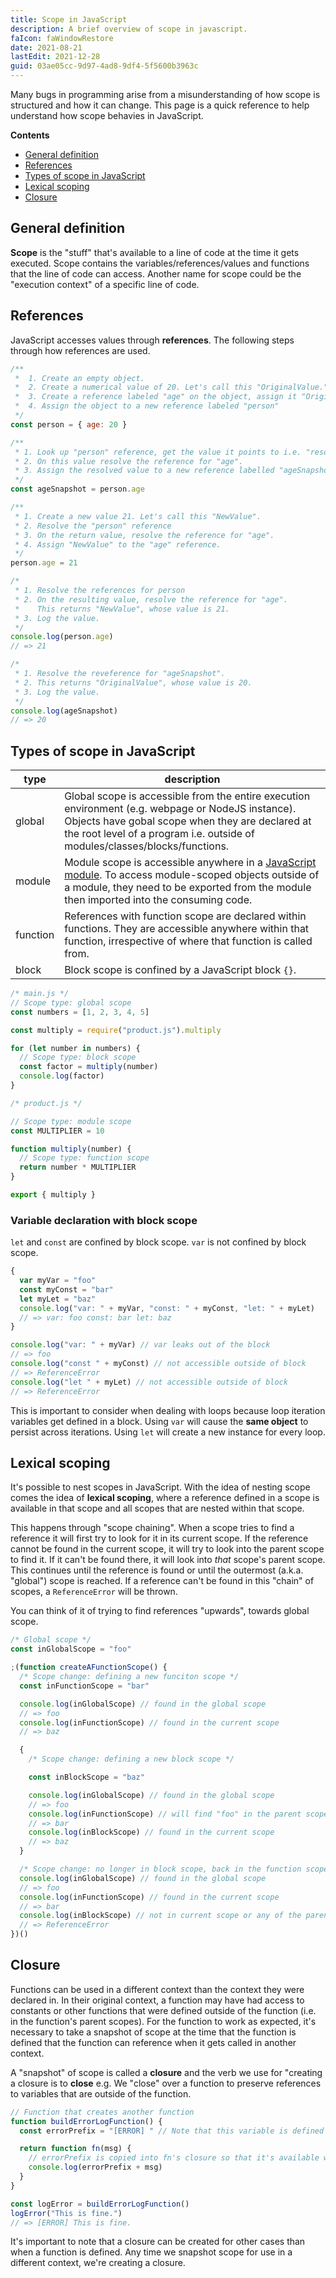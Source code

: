 ```yaml
---
title: Scope in JavaScript
description: A brief overview of scope in javascript.
faIcon: faWindowRestore
date: 2021-08-21
lastEdit: 2021-12-28
guid: 03ae05cc-9d97-4ad8-9df4-5f5600b3963c
---
```


Many bugs in programming arise from a misunderstanding of how scope is structured and how it can change. This page is a quick reference to help understand how scope behavies in JavaScript.

**Contents**

- [General definition](#general-definition)
- [References](#references)
- [Types of scope in JavaScript](#types-of-scope-in-javascript)
- [Lexical scoping](#lexical-scoping)
- [Closure](#closure)

## General definition

**Scope** is the "stuff" that's available to a line of code at the time it gets executed. Scope contains the variables/references/values and functions that the line of code can access. Another name for scope could be the "execution context" of a specific line of code.

## References

JavaScript accesses values through **references**. The following steps through how references are used.

```javascript
/**
 *  1. Create an empty object.
 *  2. Create a numerical value of 20. Let's call this "OriginalValue."
 *  3. Create a reference labeled "age" on the object, assign it "OriginalValue"
 *  4. Assign the object to a new reference labeled "person"
 */
const person = { age: 20 }

/**
 * 1. Look up "person" reference, get the value it points to i.e. "resolve the reference".
 * 2. On this value resolve the reference for "age".
 * 3. Assign the resolved value to a new reference labelled "ageSnapshot".
 */
const ageSnapshot = person.age

/**
 * 1. Create a new value 21. Let's call this "NewValue".
 * 2. Resolve the "person" reference
 * 3. On the return value, resolve the reference for "age".
 * 4. Assign "NewValue" to the "age" reference.
 */
person.age = 21

/*
 * 1. Resolve the references for person
 * 2. On the resulting value, resolve the reference for "age".
 *    This returns "NewValue", whose value is 21.
 * 3. Log the value.
 */
console.log(person.age)
// => 21

/*
 * 1. Resolve the reveference for "ageSnapshot".
 * 2. This returns "OriginalValue", whose value is 20.
 * 3. Log the value.
 */
console.log(ageSnapshot)
// => 20
```

## Types of scope in JavaScript

| type     | description                                                                                                                                                                                                                                                               |
| -------- | ------------------------------------------------------------------------------------------------------------------------------------------------------------------------------------------------------------------------------------------------------------------------- |
| global   | Global scope is accessible from the entire execution environment (e.g. webpage or NodeJS instance). Objects have gobal scope when they are declared at the root level of a program i.e. outside of modules/classes/blocks/functions.                                      |
| module   | Module scope is accessible anywhere in a [JavaScript module](https://developer.mozilla.org/en-US/docs/Web/JavaScript/Guide/Modules). To access module-scoped objects outside of a module, they need to be exported from the module then imported into the consuming code. |
| function | References with function scope are declared within functions. They are accessible anywhere within that function, irrespective of where that function is called from.                                                                                                      |
| block    | Block scope is confined by a JavaScript block `{}`.                                                                                                                                                                                                                       |

```javascript
/* main.js */
// Scope type: global scope
const numbers = [1, 2, 3, 4, 5]

const multiply = require("product.js").multiply

for (let number in numbers) {
  // Scope type: block scope
  const factor = multiply(number)
  console.log(factor)
}
```

```javascript
/* product.js */

// Scope type: module scope
const MULTIPLIER = 10

function multiply(number) {
  // Scope type: function scope
  return number * MULTIPLIER
}

export { multiply }
```

### Variable declaration with block scope

`let` and `const` are confined by block scope. `var` is not confined by block scope.

```javascript
{
  var myVar = "foo"
  const myConst = "bar"
  let myLet = "baz"
  console.log("var: " + myVar, "const: " + myConst, "let: " + myLet)
  // => var: foo const: bar let: baz
}

console.log("var: " + myVar) // var leaks out of the block
// => foo
console.log("const " + myConst) // not accessible outside of block
// => ReferenceError
console.log("let " + myLet) // not accessible outside of block
// => ReferenceError
```

This is important to consider when dealing with loops because loop iteration variables get defined in a block. Using `var` will cause the **same object** to persist across iterations. Using `let` will create a new instance for every loop.

## Lexical scoping

It's possible to nest scopes in JavaScript. With the idea of nesting scope comes the idea of **lexical scoping**, where a reference defined in a scope is available in that scope and all scopes that are nested within that scope.

This happens through "scope chaining". When a scope tries to find a reference it will first try to look for it in its current scope. If the reference cannot be found in the current scope, it will try to look into the parent scope to find it. If it can't be found there, it will look into _that_ scope's parent scope. This continues until the reference is found or until the outermost (a.k.a. "global") scope is reached. If a reference can't be found in this "chain" of scopes, a `ReferenceError` will be thrown.

You can think of it of trying to find references "upwards", towards global scope.

```javascript
/* Global scope */
const inGlobalScope = "foo"

;(function createAFunctionScope() {
  /* Scope change: defining a new funciton scope */
  const inFunctionScope = "bar"

  console.log(inGlobalScope) // found in the global scope
  // => foo
  console.log(inFunctionScope) // found in the current scope
  // => baz

  {
    /* Scope change: defining a new block scope */

    const inBlockScope = "baz"

    console.log(inGlobalScope) // found in the global scope
    // => foo
    console.log(inFunctionScope) // will find "foo" in the parent scope
    // => bar
    console.log(inBlockScope) // found in the current scope
    // => baz
  }

  /* Scope change: no longer in block scope, back in the function scope */
  console.log(inGlobalScope) // found in the global scope
  // => foo
  console.log(inFunctionScope) // found in the current scope
  // => bar
  console.log(inBlockScope) // not in current scope or any of the parent scopes
  // => ReferenceError
})()
```

## Closure

Functions can be used in a different context than the context they were declared in. In their original context, a function may have had access to constants or other functions that were defined outside of the function (i.e. in the function's parent scopes). For the function to work as expected, it's necessary to take a snapshot of scope at the time that the function is defined that the function can reference when it gets called in another context.

A "snapshot" of scope is called a **closure** and the verb we use for "creating a closure is to **close** e.g. We "close" over a function to preserve references to variables that are outside of the function.

```javascript
// Function that creates another function
function buildErrorLogFunction() {
  const errorPrefix = "[ERROR] " // Note that this variable is defined outside of the fn function.

  return function fn(msg) {
    // errorPrefix is copied into fn's closure so that it's available when logError gets called.
    console.log(errorPrefix + msg)
  }
}

const logError = buildErrorLogFunction()
logError("This is fine.")
// => [ERROR] This is fine.
```

It's important to note that a closure can be created for other cases than when a function is defined. Any time we snapshot scope for use in a different context, we're creating a closure.
